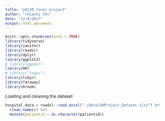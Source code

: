 ```yaml
---
title: "p8130 final project"
author: "chianti shi"
date: "12/8/2017"
output: html_document
---
```


```r
knitr::opts_chunk$set(echo = TRUE)
library(tidyverse)
library(janitor)
library(readxl)
library(dplyr)
library(ggplot2)
# library(ggpubr)
library(HH)
# library("leaps")
library(tidyr)
library(faraway)
library(broom)
```


Loading and cleaning the dataset
```r
hospital_data = readxl::read_excel("./data/GHProject_Dataset.xlsx") %>%
  clean_names() %>% 
  mutate(patientid = as.character(patientid)) 
```



